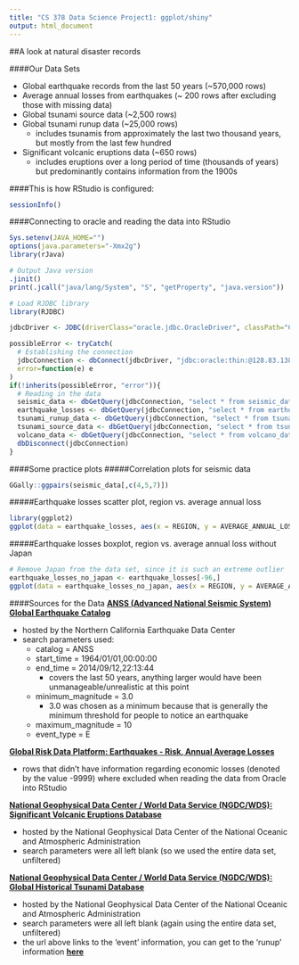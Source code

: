 ```yaml
---
title: "CS 378 Data Science Project1: ggplot/shiny"
output: html_document
---
```



##A look at natural disaster records 

####Our Data Sets

* Global earthquake records from the last 50 years (~570,000 rows)
* Average annual losses from earthquakes (~ 200 rows after excluding those with missing data)
* Global tsunami source data (~2,500 rows)
* Global tsunami runup data (~25,000 rows)
    + includes tsunamis from approximately the last two thousand years, but mostly from the last few hundred
* Significant volcanic eruptions data (~650 rows)
    + includes eruptions over a long period of time (thousands of years) but predominantly contains information from the 1900s


####This is how RStudio is configured:
```r
sessionInfo()
```

####Connecting to oracle and reading the data into RStudio

```r
Sys.setenv(JAVA_HOME="")
options(java.parameters="-Xmx2g")
library(rJava)

# Output Java version
.jinit()
print(.jcall("java/lang/System", "S", "getProperty", "java.version"))

# Load RJDBC library
library(RJDBC)

jdbcDriver <- JDBC(driverClass="oracle.jdbc.OracleDriver", classPath="C:/Program Files/Java/jdk1.7.0_67/ojdbc6.jar")

possibleError <- tryCatch(
  # Establishing the connection
  jdbcConnection <- dbConnect(jdbcDriver, "jdbc:oracle:thin:@128.83.138.158:1521:orcl", "C##cs347_mas5774", "orcl_mas5774"),
  error=function(e) e
)
if(!inherits(possibleError, "error")){
  # Reading in the data
  seismic_data <- dbGetQuery(jdbcConnection, "select * from seismic_data")
  earthquake_losses <- dbGetQuery(jdbcConnection, "select * from earthquake_losses where average_annual_loss <> -9999")
  tsunami_runup_data <- dbGetQuery(jdbcConnection, "select * from tsunami_runup_data")
  tsunami_source_data <- dbGetQuery(jdbcConnection, "select * from tsunami_source_data")
  volcano_data <- dbGetQuery(jdbcConnection, "select * from volcano_data")
  dbDisconnect(jdbcConnection)
}

```

####Some practice plots
#####Correlation plots for seismic data
```r
GGally::ggpairs(seismic_data[,c(4,5,7)])
```

#####Earthquake losses scatter plot, region vs. average annual loss
```r
library(ggplot2)
ggplot(data = earthquake_losses, aes(x = REGION, y = AVERAGE_ANNUAL_LOSS)) + geom_point()
```

#####Earthquake losses boxplot, region vs. average annual loss without Japan
```r
# Remove Japan from the data set, since it is such an extreme outlier
earthquake_losses_no_japan <- earthquake_losses[-96,]
ggplot(data = earthquake_losses_no_japan, aes(x = REGION, y = AVERAGE_ANNUAL_LOSS)) + geom_boxplot()
```

####Sources for the Data
[__ANSS (Advanced National Seismic System) Global Earthquake Catalog__](http://ncedc.org/anss/catalog-search.html)

* hosted by the Northern California Earthquake Data Center
* search parameters used:
    + catalog = ANSS
    + start_time = 1964/01/01,00:00:00
    + end_time = 2014/09/12,22:13:44
        + covers the last 50 years, anything larger would have been unmanageable/unrealistic at this point
    + minimum_magnitude = 3.0
        + 3.0 was chosen as a minimum because that is generally the minimum threshold for people to notice an earthquake
    + maximum_magnitude = 10
    + event_type = E
    
[__Global Risk Data Platform: Earthquakes - Risk, Annual Average Losses__](http://preview.grid.unep.ch/index.php?preview=data&events=earthquakes&evcat=8&lang=eng)

* rows that didn't have information regarding economic losses (denoted by the value -9999) where excluded when reading the data from Oracle into RStudio
    
[__National Geophysical Data Center / World Data Service (NGDC/WDS): Significant Volcanic Eruptions Database__](http://www.ngdc.noaa.gov/nndc/servlet/ShowDatasets?dataset=102557&search_look=50&display_look=50)

* hosted by the National Geophysical Data Center of the National Oceanic and Atmospheric Administration
* search parameters were all left blank (so we used the entire data set, unfiltered)

[__National Geophysical Data Center / World Data Service (NGDC/WDS): Global Historical Tsunami Database__](http://www.ngdc.noaa.gov/nndc/struts/form?t=101650&s=70&d=7)

* hosted by the National Geophysical Data Center of the National Oceanic and Atmospheric Administration
* search parameters were all left blank (again using the entire data set, unfiltered)
* the url above links to the 'event' information, you can get to the 'runup' information [__here__](http://www.ngdc.noaa.gov/nndc/struts/form?t=101650&s=167&d=166)